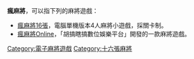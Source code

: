 '''瘋麻將'''，可以指下列的麻將遊戲：
* [[瘋麻將16張|瘋麻將16張]]，電腦單機版本4人麻將小遊戲，採關卡制。
* [[瘋麻將Online|瘋麻將Online]]，「胡搞瞎搞數位娛樂平台」開發的一款麻將遊戲。

{{disambig|Cat=三字消歧义}}   


[[Category:電子麻將遊戲|Category:電子麻將遊戲]]
[[Category:十六張麻將|Category:十六張麻將]]